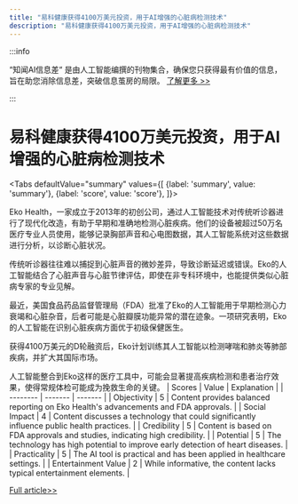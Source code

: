 ```yaml
---
title: "易科健康获得4100万美元投资，用于AI增强的心脏病检测技术"
description: "易科健康获得4100万美元投资，用于AI增强的心脏病检测技术"
---
```



:::info

“知闻AI信息差“ 是由人工智能编撰的刊物集合，确保您只获得最有价值的信息，旨在助您消除信息差，突破信息茧房的局限。  [了解更多 >>](/)

:::

# 易科健康获得4100万美元投资，用于AI增强的心脏病检测技术


<Tabs
	defaultValue="summary"
	values={[
	{label: 'summary', value: 'summary'},
	{label: 'score', value: 'score'},
]}>
<TabItem value="summary">


Eko Health，一家成立于2013年的初创公司，通过人工智能技术对传统听诊器进行了现代化改造，有助于早期和准确地检测心脏疾病。他们的设备被超过50万名医疗专业人员使用，能够记录胸部声音和心电图数据，其人工智能系统对这些数据进行分析，以诊断心脏状况。

传统听诊器往往难以捕捉到心脏声音的微妙差异，导致诊断延迟或错误。Eko的人工智能结合了心脏声音与心脏节律评估，即使在非专科环境中，也能提供类似心脏病专家的专业见解。

最近，美国食品药品监督管理局（FDA）批准了Eko的人工智能用于早期检测心力衰竭和心脏杂音，后者可能是心脏瓣膜功能异常的潜在迹象。一项研究表明，Eko的人工智能在识别心脏疾病方面优于初级保健医生。

获得4100万美元的D轮融资后，Eko计划训练其人工智能以检测哮喘和肺炎等肺部疾病，并扩大其国际市场。

人工智能整合到Eko这样的医疗工具中，可能会显著提高疾病检测和患者治疗效果，使得常规体检可能成为挽救生命的关键。
</TabItem>
<TabItem value="score">
	| Scores     | Value   | Explanation |
	| -------- | ------- | ------- |
	| Objectivity  | 5    | Content provides balanced reporting on Eko Health's advancements and FDA approvals.    |
	| Social Impact | 4     | Content discusses a technology that could significantly influence public health practices.    |
	| Credibility    | 5    | Content is based on FDA approvals and studies, indicating high credibility.    |
	| Potential    | 5    | The technology has high potential to improve early detection of heart diseases.    |
	| Practicality    | 5    | The AI tool is practical and has been applied in healthcare settings.    |
	| Entertainment Value    | 2    | While informative, the content lacks typical entertainment elements.    |
</TabItem>
</Tabs>

[Full article>>](https://techcrunch.com/2024/06/05/eko-health-scores-41m-to-detect-heart-disease-earlier-and-more-accurately/)
